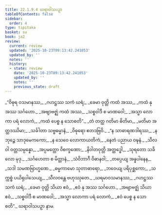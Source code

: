 ```yaml
---
title: 22.1.9.4 ဃရာဝါသပဉှာ
tableOfContents: false
sidebar:
  order: 4
type: tipitaka
basket: su
book: ja2
review:
  current: review
  updated: '2025-10-23T09:13:42.241053'
  updated_by: ''
  notes: ''
  history:
  - state: review
    date: '2025-10-23T09:13:42.241053'
    updated_by: ''
    notes: ''
    previous_state: draft
---
```



<ReviewStatus review={frontmatter.review} showDetails={true} />

<HypothesisAnnotation frontmatter={frontmatter} />

<DynamicBreadcrumb />

<Division number="1449" book="ja2" e="ch" v="23" p="287">

<Paragraph number="2786" type="verses" book="ja2">
_“ဝိဓုရ ဝသမာနဿ,_  
_ဂဟဋ္ဌဿ သကံ ဃရံ;_  
_ခေမာ ဝုတ္တိ ကထံ အဿ,_  
_ကထံ နု အဿ သင်္ဂဟော._  

</Paragraph>

</Division>
<Division number="1450" book="ja2" e="ch" v="23" p="287">

<Paragraph number="2787" type="verses" book="ja2">
_အဗျာဗဇ္ဈံ ကထံ အဿ,_  
_သစ္စဝါဒီ စ မာဏဝေါ;_  
_အသ္မာ လောကာ ပရံ လောကံ,_  
_ကထံ ပေစ္စ န သောစတိ”._  

</Paragraph>

</Division>
<Division number="1451" book="ja2" e="ch" v="23" p="287">

<Paragraph number="2788" type="verses" book="ja2">
_တံ တတ္ထ ဂတိမာ ဓိတိမာ,_  
_မတိမာ အတ္ထဒဿိမာ;_  
_သင်္ခါတာ သဗ္ဗဓမ္မာနံ,_  
_ဝိဓုရော ဧတဒဗြဝိ._  

</Paragraph>

</Division>
<Division number="1452" book="ja2" e="ch" v="23" p="287">

<Paragraph number="2789" type="verses" book="ja2">
_“န သာဓာရဏဒါရဿ,_  
_န ဘုဉ္ဇေ သာဒုမေကကော;_  
_န သေဝေ လောကာယတိကံ,_  
_နေတံ ပညာယ ဝဍ္ဎနံ._  

</Paragraph>

</Division>
<Division number="1453" book="ja2" e="ch" v="23" p="287">

<Paragraph number="2790" type="verses" book="ja2">
_သီလဝါ ဝတ္တသမ္ပန္နော,_  
_အပ္ပမတ္တော ဝိစက္ခဏော;_  
_နိဝါတဝုတ္တိ အတ္ထဒ္ဓေါ,_  
_သုရတော သခိလော မုဒု._  

</Paragraph>

</Division>
<Division number="1454" book="ja2" e="ch" v="23" p="288">

<Paragraph number="2791" type="verses" book="ja2">
_သင်္ဂဟေတာ စ မိတ္တာနံ,_  
_သံဝိဘာဂီ ဝိဓာနဝါ;_  
_တပ္ပေယျ အန္နပါနေန,_  
_သဒါ သမဏဗြာဟ္မဏေ._  

</Paragraph>

</Division>
<Division number="1455" book="ja2" e="ch" v="23" p="288">

<Paragraph number="2792" type="verses" book="ja2">
_ဓမ္မကာမော သုတာဓာရော,_  
_ဘဝေယျ ပရိပုစ္ဆကော;_  
_သက္ကစ္စံ ပယိရုပါသေယျ,_  
_သီလဝန္တေ ဗဟုဿုတေ._  

</Paragraph>

</Division>
<Division number="1456" book="ja2" e="ch" v="23" p="288">

<Paragraph number="2793" type="verses" book="ja2">
_ဃရမာဝသမာနဿ,_  
_ဂဟဋ္ဌဿ သကံ ဃရံ;_  
_ခေမာ ဝုတ္တိ သိယာ ဧဝံ,_  
_ဧဝံ နု အဿ သင်္ဂဟော._  

</Paragraph>

</Division>
<Division number="1457" book="ja2" e="ch" v="23" p="288">

<Paragraph number="2794" type="verses" book="ja2">
_အဗျာဗဇ္ဈံ သိယာ ဧဝံ,_  
_သစ္စဝါဒီ စ မာဏဝေါ;_  
_အသ္မာ လောကာ ပရံ လောကံ,_  
_ဧဝံ ပေစ္စ န သောစတိ”._  


</Paragraph>
</Division>

<Paragraph number="2795" type="center" book="ja2">
ဃရာဝါသပဉှာ နာမ.
</Paragraph>